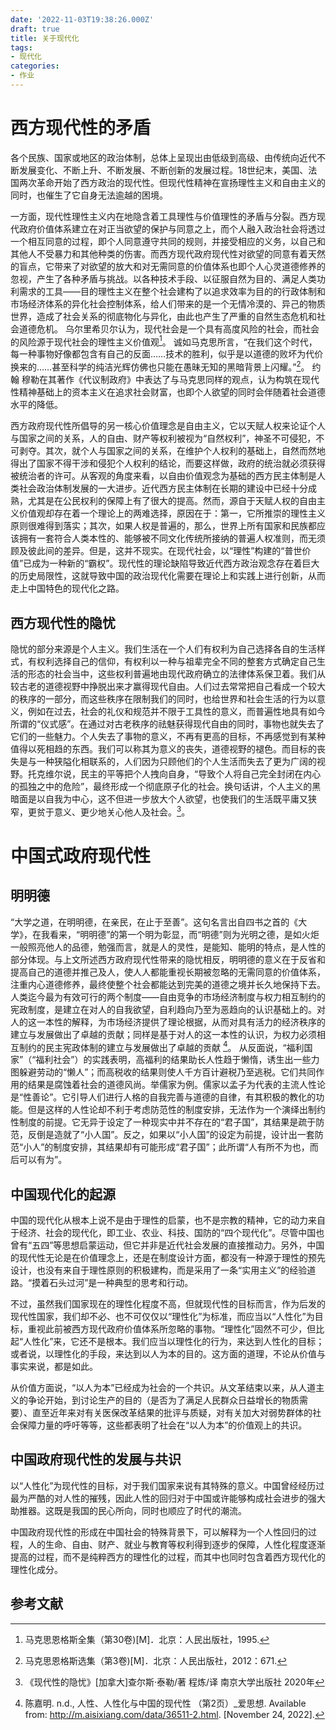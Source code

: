 ```yaml
---
date: '2022-11-03T19:38:26.000Z'
draft: true
title: 关于现代化
tags:
- 现代化
categories:
- 作业
---
```


# 西方现代性的矛盾

各个民族、国家或地区的政治体制，总体上呈现出由低级到高级、由传统向近代不断发展变化、不断上升、不断发展、不断创新的发展过程。18世纪末，美国、法国两次革命开始了西方政治的现代性。但现代性精神在宣扬理性主义和自由主义的同时，也催生了它自身无法逾越的困境。

一方面，现代性理性主义内在地隐含着工具理性与价值理性的矛盾与分裂。西方现代政府价值体系建立在对正当欲望的保护与同意之上，而个人融入政治社会将透过一个相互同意的过程，即个人同意遵守共同的规则，并接受相应的义务，以自己和其他人不受暴力和其他种类的伤害。而西方现代政府现代性对欲望的同意有着天然的盲点，它带来了对欲望的放大和对无需同意的价值体系也即个人心灵道德修养的忽视，产生了各种矛盾与挑战。以各种技术手段、以征服自然为目的、满足人类功利需求的工具——目的理性主义在整个社会建构了以追求效率为目的的行政体制和市场经济体系的异化社会控制体系，给人们带来的是一个无情冷漠的、异己的物质世界，造成了社会关系的彻底物化与异化，由此也产生了严重的自然生态危机和社会道德危机。
乌尔里希贝尔认为，现代社会是一个具有高度风险的社会，而社会的风险源于现代社会的理性主义价值观[^1]。
诚如马克思所言，“在我们这个时代，每一种事物好像都包含有自己的反面……技术的胜利，似乎是以道德的败坏为代价换来的……甚至科学的纯洁光辉仿佛也只能在愚昧无知的黑暗背景上闪耀。”[^2]。
约翰 穆勒在其著作《代议制政府》中表达了与马克思同样的观点，认为构筑在现代性精神基础上的资本主义在追求社会财富，也即个人欲望的同时会伴随着社会道德水平的降低。

西方政府现代性所倡导的另一核心价值理念是自由主义，它以天赋人权来论证个人与国家之间的关系，人的自由、财产等权利被视为“自然权利”，神圣不可侵犯，不可剥夺。其次，就个人与国家之间的关系，在维护个人权利的基础上，自然而然地得出了国家不得干涉和侵犯个人权利的结论，而要这样做，政府的统治就必须获得被统治者的许可。从客观的角度来看，以自由价值观念为基础的西方民主体制是人类社会政治体制发展的一大进步。近代西方民主体制在长期的建设中已经十分成熟，尤其是在公民权利的保障上有了很大的提高。然而，源自于天赋人权的自由主义价值观却存在着一个理论上的两难选择，原因在于：第一，它所推崇的理性主义原则很难得到落实；其次，如果人权是普遍的，那么，世界上所有国家和民族都应该拥有一套符合人类本性的、能够被不同文化传统所接纳的普遍人权准则，而无须顾及彼此间的差异。但是，这并不现实。在现代社会，以“理性”构建的“普世价值”已成为一种新的“霸权”。现代性的理论缺陷导致近代西方政治观念存在着巨大的历史局限性，这就导致中国的政治现代化需要在理论上和实践上进行创新，从而走上中国特色的现代化之路。

## 西方现代性的隐忧

隐忧的部分来源是个人主义。我们生活在一个人们有权利为自己选择各自的生活样式，有权利选择自己的信仰，有权利以一种与祖辈完全不同的整套方式确定自己生活的形态的社会当中，这些权利普遍地由现代政府确立的法律体系保卫着。我们从较古老的道德视野中挣脱出来才赢得现代自由。人们过去常常把自己看成一个较大的秩序的一部分，而这些秩序在限制我们的同时，也给世界和社会生活的行为以意义，例如在过去，社会的礼仪和规范并不限于工具性的意义，而普遍性地具有如今所谓的“仪式感”。在通过对古老秩序的祛魅获得现代自由的同时，事物也就失去了它们的一些魅力。个人失去了事物的意义，不再有更高的目标，不再感觉到有某种值得以死相趋的东西。我们可以称其为意义的丧失，道德视野的褪色。而目标的丧失是与一种狭隘化相联系的，人们因为只顾他们的个人生活而失去了更为广阔的视野。托克维尔说，民主的平等把个人拽向自身，“导致个人将自己完全封闭在内心的孤独之中的危险”，最终形成一个彻底原子化的社会。换句话讲，个人主义的黑暗面是以自我为中心，这不但进一步放大个人欲望，也使我们的生活既平庸又狭窄，更贫于意义、更少地关心他人及社会。[^7]。

# 中国式政府现代性

## 明明德

“大学之道，在明明德，在亲民，在止于至善”。这句名言出自四书之首的《大学》，在我看来，“明明德”的第一个明为彰显，而“明德”则为光明之德，是如火炬一般照亮他人的品德，勉强而言，就是人的灵性，是能知、能明的特点，是人性的部分体现。与上文所述西方政府现代性带来的隐忧相反，明明德的意义在于反省和提高自己的道德并推己及人，使人人都能重视长期被忽略的无需同意的价值体系，注重内心道德修养，最终使整个社会都能达到完美的道德之境并长久地保持下去。
人类迄今最为有效可行的两个制度——自由竞争的市场经济制度与权力相互制约的宪政制度，是建立在对人的自我欲望，自利趋向乃至为恶趋向的认识基础上的。对人的这一本性的解释，为市场经济提供了理论根据，从而对具有活力的经济秩序的建立与发展做出了卓越的贡献；同样是基于对人的这一本性的认识，为权力必须相互制约的民主宪政体制的建立与发展做出了卓越的贡献
[^3]。
从反面说，“福利国家”（“福利社会”）的实践表明，高福利的结果助长人性趋于懒惰，诱生出一些力图躲避劳动的“懒人”；而高税收的结果则使人千方百计避税乃至逃税。它们共同作用的结果是腐蚀着社会的道德风尚。举儒家为例。儒家以孟子为代表的主流人性论是“性善论”。它引导人们进行人格的自我完善与道德的自律，有其积极的教化的功能。但是这样的人性论却不利于考虑防范性的制度安排，无法作为一个演绎出制约性制度的前提。它无异于设定了一种现实中并不存在的“君子国”，其结果是疏于防范，反倒是造就了“小人国”。反之，如果以“小人国”的设定为前提，设计出一套防范“小人”的制度安排，其结果却有可能形成“君子国”；此所谓“人有所不为也，而后可以有为”。

## 中国现代化的起源

中国的现代化从根本上说不是由于理性的启蒙，也不是宗教的精神，它的动力来自于经济、社会的现代化，即工业、农业、科技、国防的“四个现代化”。尽管中国也曾有“五四”等思想启蒙运动，但它并非是近代社会发展的直接推动力。另外，中国的现代性无论是在价值理念上，还是在制度设计方面，都没有一种源于理性的预先设计，也没有来自于理性原则的积极建构，而是采用了一条“实用主义”的经验道路。“摸着石头过河”是一种典型的思考和行动。

不过，虽然我们国家现在的理性化程度不高，但就现代性的目标而言，作为后发的现代性国家，我们却不必、也不可仅仅以“理性化”为标准，而应当以“人性化”为目标，重视此前被西方现代政府价值体系所忽略的事物。“理性化”固然不可少，但比起“人性化”来，它还不是根本。我们应当以理性化的行为，来达到人性化的目标；或者说，以理性化的手段，来达到以人为本的目的。这方面的道理，不论从价值与事实来说，都是如此。

从价值方面说，“以人为本”已经成为社会的一个共识。从文革结束以来，从人道主义的争论开始，到讨论生产的目的（是否为了满足人民群众日益增长的物质需要）、直至近年来对有关医保改革结果的批评与质疑，对有关加大对弱势群体的社会保障力量的呼吁等等，这些都表明了社会在“以人为本”的价值观上的共识。

## 中国政府现代性的发展与共识

以“人性化”为现代性的目标，对于我们国家来说有其特殊的意义。中国曾经经历过最为严酷的对人性的摧残，因此人性的回归对于中国或许能够构成社会进步的强大助推器。这既是我国的民心所向，同时也顺应了时代的潮流。

中国政府现代性的形成在中国社会的特殊背景下，可以解释为一个人性回归的过程，人的生命、自由、财产、就业与教育等权利得到逐步的保障，人性化程度逐渐提高的过程，而不是纯粹西方的理性化的过程，而其中也同时包含着西方现代化的理性化成分。

## 参考文献

[^1]: 马克思恩格斯全集（第30卷)[M]．北京：人民出版社，1995.  
[^2]: 马克思恩格斯选集（第3卷)[M]．北京：人民出版社，2012：671.  
[^3]: 陈嘉明. n.d., 人性、人性化与中国的现代性 （第2页）\_爱思想. Available from: http://m.aisixiang.com/data/36511-2.html. [November 24, 2022].  
[^4]: [英]哈耶克著，王明毅译.通往奴役之路[M].北京：中国社会科学出版社. 21.  
[^5]: 高珊.政治现代化语境下的社会主义政治文明建设探析[J].中共银川市委党校学报,2007,(6):54.  
[^6]: 顏元. n.d., 明明德 - 维基文库，自由的图书馆. Available from: https://zh.m.wikisource.org/zh/%E6%98%8E%E6%98%8E%E5%BE%B7. [November 24, 2022].  
[^7]: 《现代性的隐忧》[加拿大]查尔斯·泰勒/著 程炼/译 南京大学出版社 2020年
